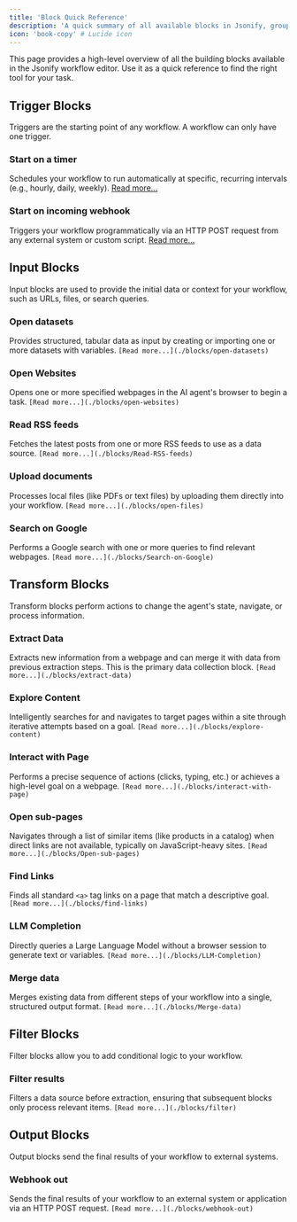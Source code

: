 ```yaml
---
title: 'Block Quick Reference'
description: 'A quick summary of all available blocks in Jsonify, grouped by category.'
icon: 'book-copy' # Lucide icon
---
```


This page provides a high-level overview of all the building blocks available in the Jsonify workflow editor. Use it as a quick reference to find the right tool for your task.

## Trigger Blocks

Triggers are the starting point of any workflow. A workflow can only have one trigger.

### Start on a timer
Schedules your workflow to run automatically at specific, recurring intervals (e.g., hourly, daily, weekly).
[Read more...](/blocks/timer)

### Start on incoming webhook
Triggers your workflow programmatically via an HTTP POST request from any external system or custom script.
[Read more...](/blocks/Start-on-Incoming-Webhook)

## Input Blocks

Input blocks are used to provide the initial data or context for your workflow, such as URLs, files, or search queries.

### Open datasets
Provides structured, tabular data as input by creating or importing one or more datasets with variables.
`[Read more...](./blocks/open-datasets)`

### Open Websites
Opens one or more specified webpages in the AI agent's browser to begin a task.
`[Read more...](./blocks/open-websites)`

### Read RSS feeds
Fetches the latest posts from one or more RSS feeds to use as a data source.
`[Read more...](./blocks/Read-RSS-feeds)`

### Upload documents
Processes local files (like PDFs or text files) by uploading them directly into your workflow.
`[Read more...](./blocks/open-files)`

### Search on Google
Performs a Google search with one or more queries to find relevant webpages.
`[Read more...](./blocks/Search-on-Google)`

## Transform Blocks

Transform blocks perform actions to change the agent's state, navigate, or process information.

### Extract Data
Extracts new information from a webpage and can merge it with data from previous extraction steps. This is the primary data collection block.
`[Read more...](./blocks/extract-data)`

### Explore Content
Intelligently searches for and navigates to target pages within a site through iterative attempts based on a goal.
`[Read more...](./blocks/explore-content)`

### Interact with Page
Performs a precise sequence of actions (clicks, typing, etc.) or achieves a high-level goal on a webpage.
`[Read more...](./blocks/interact-with-page)`

### Open sub-pages
Navigates through a list of similar items (like products in a catalog) when direct links are not available, typically on JavaScript-heavy sites.
`[Read more...](./blocks/Open-sub-pages)`

### Find Links
Finds all standard `<a>` tag links on a page that match a descriptive goal.
`[Read more...](./blocks/find-links)`

### LLM Completion
Directly queries a Large Language Model without a browser session to generate text or variables.
`[Read more...](./blocks/LLM-Completion)`

### Merge data
Merges existing data from different steps of your workflow into a single, structured output format.
`[Read more...](./blocks/Merge-data)`

## Filter Blocks

Filter blocks allow you to add conditional logic to your workflow.

### Filter results
Filters a data source before extraction, ensuring that subsequent blocks only process relevant items.
`[Read more...](./blocks/filter)`

## Output Blocks

Output blocks send the final results of your workflow to external systems.

### Webhook out
Sends the final results of your workflow to an external system or application via an HTTP POST request.
`[Read more...](./blocks/webhook-out)`